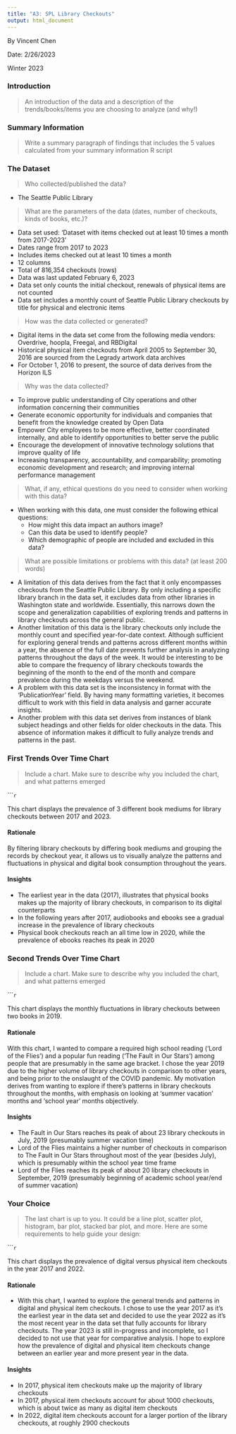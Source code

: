 ```yaml
---
title: "A3: SPL Library Checkouts"
output: html_document
---
```

By Vincent Chen

Date: 2/26/2023

Winter 2023

### Introduction

> An introduction of the data and a description of the trends/books/items you are choosing to analyze (and why!)

### Summary Information

> Write a summary paragraph of findings that includes the 5 values calculated from your summary information R script


### The Dataset

> Who collected/published the data? 

- The Seattle Public Library

> What are the parameters of the data (dates, number of checkouts, kinds of books, etc.)?

- Data set used: 'Dataset with items checked out at least 10 times a month from 2017-2023' 
- Dates range from 2017 to 2023 
- Includes items checked out at least 10 times a month 
- 12 columns 
- Total of 816,354 checkouts (rows)
- Data was last updated February 6, 2023
- Data set only counts the initial checkout, renewals of physical items are not counted
- Data set includes a monthly count of Seattle Public Library checkouts by title for physical and electronic items

> How was the data collected or generated?  

- Digital items in the data set come from the following media vendors: Overdrive, hoopla, Freegal, and RBDigital 
- Historical physical item checkouts from April 2005 to September 30, 2016 are sourced from the Legrady artwork data archives 
- For October 1, 2016 to present, the source of data derives from the Horizon ILS

> Why was the data collected?  

- To improve public understanding of City operations and other information concerning their communities 
- Generate economic opportunity for individuals and companies that benefit from the knowledge created by Open Data
- Empower City employees to be more effective, better coordinated internally, and able to identify opportunities to better serve the public 
- Encourage the development of innovative technology solutions that improve quality of life 
- Increasing transparency, accountability, and comparability; promoting economic development and research; and improving internal performance management

> What, if any, ethical questions do you need to consider when working with this data?  

- When working with this data, one must consider the following ethical questions: 
  - How might this data impact an authors image?
  - Can this data be used to identify people? 
  - Which demographic of people are included and excluded in this data? 

> What are possible limitations or problems with this data? (at least 200 words)

- A limitation of this data derives from the fact that it only encompasses checkouts from the Seattle Public Library. By only including a specific library branch in the data set, it excludes data from other libraries in Washington state and worldwide. Essentially, this narrows down the scope and generalization capabilities of exploring trends and patterns in library checkouts across the general public. 
- Another limitation of this data is the library checkouts only include the monthly count and specified year-for-date context. Although sufficient for exploring general trends and patterns across different months within a year, the absence of the full date prevents further analysis in analyzing patterns throughout the days of the week. It would be interesting to be able to compare the frequency of library checkouts towards the beginning of the month to the end of the month and compare prevalence during the weekdays versus the weekend. 
- A problem with this data set is the inconsistency in format with the 'PublicationYear' field. By having many formatting varieties, it becomes difficult to work with this field in data analysis and garner accurate insights. 
- Another problem with this data set derives from instances of blank subject headings and other fields for older checkouts in the data. This absence of information makes it difficult to fully analyze trends and patterns in the past.

### First Trends Over Time Chart

> Include a chart. Make sure to describe why you included the chart, and what patterns emerged

``````r
```

This chart displays the prevalence of 3 different book mediums for library checkouts between 2017 and 2023. 

#### Rationale 
By filtering library checkouts by differing book mediums and grouping the records by checkout year, it allows us to visually analyze the patterns and fluctuations in physical and digital book consumption throughout the years. 

#### Insights 
- The earliest year in the data (2017), illustrates that physical books makes up the majority of library checkouts, in comparison to its digital counterparts 
- In the following years after 2017, audiobooks and ebooks see a gradual increase in the prevalence of library checkouts 
- Physical book checkouts reach an all time low in 2020, while the prevalence of ebooks reaches its peak in 2020

### Second Trends Over Time Chart

> Include a chart. Make sure to describe why you included the chart, and what patterns emerged

``````r
```

This chart displays the monthly fluctuations in library checkouts between two books in 2019.

#### Rationale 
With this chart, I wanted to compare a required high school reading ('Lord of the Flies') and a popular fun reading ('The Fault in Our Stars') among people that are presumably in the same age bracket. I chose the year 2019 due to the higher volume of library checkouts in comparison to other years, and being prior to the onslaught of the COVID pandemic. My motivation derives from wanting to explore if there's patterns in library checkouts throughout the months, with emphasis on looking at 'summer vacation' months and 'school year' months objectively. 

#### Insights 
- The Fault in Our Stars reaches its peak of about 23 library checkouts in July, 2019 (presumably summer vacation time)
- Lord of the Flies maintains a higher number of checkouts in comparison to The Fault in Our Stars throughout most of the year (besides July), which is presumably within the school year time frame 
- Lord of the Flies reaches its peak of about 20 library checkouts in September, 2019 (presumably beginning of academic school year/end of summer vacation)

### Your Choice

> The last chart is up to you. It could be a line plot, scatter plot, histogram, bar plot, stacked bar plot, and more. Here are some requirements to help guide your design:

``````r
```

This chart displays the prevalence of digital versus physical item checkouts in the year 2017 and 2022. 

#### Rationale 
- With this chart, I wanted to explore the general trends and patterns in digital and physical item checkouts. I chose to use the year 2017 as it's the earliest year in the data set and decided to use the year 2022 as it's the most recent year in the data set that fully accounts for library checkouts. The year 2023 is still in-progress and incomplete, so I decided to not use that year for comparative analysis. I hope to explore how the prevalence of digital and physical item checkouts change between an earlier year and more present year in the data.   

#### Insights 
- In 2017, physical item checkouts make up the majority of library checkouts 
- In 2017, physical item checkouts account for about 1000 checkouts, which is about twice as many as digital item checkouts 
- In 2022, digital item checkouts account for a larger portion of the library checkouts, at roughly 2900 checkouts 


